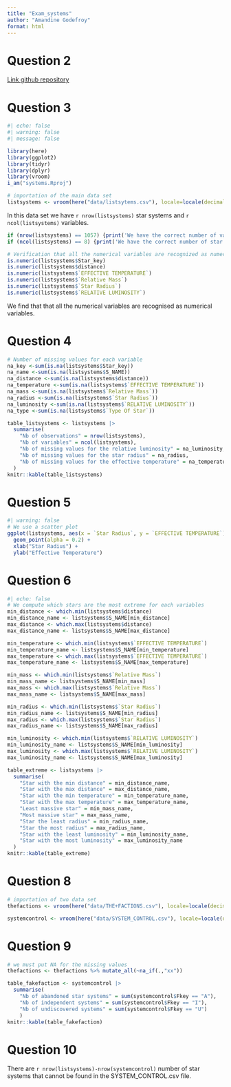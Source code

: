 ```yaml
---
title: "Exam_systems"
author: "Amandine Godefroy"
format: html
---
```


# Question 2

[Link github repository](https://github.com/AmandineGodefroy/systems)

# Question 3

```r
#| echo: false
#| warning: false
#| message: false

library(here)
library(ggplot2)
library(tidyr)
library(dplyr)
library(vroom)
i_am("systems.Rproj")
```

```r
# importation of the main data set
listsystems <- vroom(here("data/listsytems.csv"), locale=locale(decimal_mark=','), show_col_types = FALSE)
```
In this data set we have `r nrow(listsystems)` star systems and `r ncol(listsystems)` variables.
```r
if (nrow(listsystems) == 1057) {print('We have the correct number of variables')} else {print('There is a problem with the number of variables')}
if (ncol(listsystems) == 8) {print('We have the correct number of star systems')} else {print('There is a problem with the number of star systems')}
```

```r
# Verification that all the numerical variables are recognized as numerical variables
is.numeric(listsystems$Star_key)
is.numeric(listsystems$distance)
is.numeric(listsystems$`EFFECTIVE TEMPERATURE`)
is.numeric(listsystems$`Relative Mass`)
is.numeric(listsystems$`Star Radius`)
is.numeric(listsystems$`RELATIVE LUMINOSITY`)
```
We find that that all the numerical variables are recognised as numerical variables.

# Question 4
```r
# Number of missing values for each variable 
na_key <-sum(is.na(listsystems$Star_key))
na_name <-sum(is.na(listsystems$S_NAME))
na_distance <-sum(is.na(listsystems$distance))
na_temperature <-sum(is.na(listsystems$`EFFECTIVE TEMPERATURE`))
na_mass <-sum(is.na(listsystems$`Relative Mass`))
na_radius <-sum(is.na(listsystems$`Star Radius`))
na_luminosity <-sum(is.na(listsystems$`RELATIVE LUMINOSITY`))
na_type <-sum(is.na(listsystems$`Type Of Star`))

```

```r
table_listsystems <- listsystems |>
  summarise(
    "Nb of observations" = nrow(listsystems),
    "Nb of variables" = ncol(listsystems),
    "Nb of missing values for the relative luminosity" = na_luminosity,
    "Nb of missing values for the star radius" = na_radius,
    "Nb of missing values for the effective temperature" = na_temperature, "Nb of observations with at least one missing value" = sum(!complete.cases(listsystems))
  )
knitr::kable(table_listsystems)
```
# Question 5

```r
#| warning: false
# We use a scatter plot
ggplot(listsystems, aes(x = `Star Radius`, y = `EFFECTIVE TEMPERATURE`)) +
  geom_point(alpha = 0.2) +
  xlab("Star Radius") +
  ylab("Effective Temperature")
```

# Question 6
```r
#| echo: false
# We compute which stars are the most extreme for each variables
min_distance <- which.min(listsystems$distance)
min_distance_name <- listsystems$S_NAME[min_distance]
max_distance <- which.max(listsystems$distance)
max_distance_name <- listsystems$S_NAME[max_distance]

min_temperature <- which.min(listsystems$`EFFECTIVE TEMPERATURE`)
min_temperature_name <- listsystems$S_NAME[min_temperature]
max_temperature <- which.max(listsystems$`EFFECTIVE TEMPERATURE`)
max_temperature_name <- listsystems$S_NAME[max_temperature]

min_mass <- which.min(listsystems$`Relative Mass`)
min_mass_name <- listsystems$S_NAME[min_mass]
max_mass <- which.max(listsystems$`Relative Mass`)
max_mass_name <- listsystems$S_NAME[max_mass]

min_radius <- which.min(listsystems$`Star Radius`)
min_radius_name <- listsystems$S_NAME[min_radius]
max_radius <- which.max(listsystems$`Star Radius`)
max_radius_name <- listsystems$S_NAME[max_radius]

min_luminosity <- which.min(listsystems$`RELATIVE LUMINOSITY`)
min_luminosity_name <- listsystems$S_NAME[min_luminosity]
max_luminosity <- which.max(listsystems$`RELATIVE LUMINOSITY`)
max_luminosity_name <- listsystems$S_NAME[max_luminosity]
```


```r
table_extreme <- listsystems |>
  summarise(
    "Star with the min distance" = min_distance_name,
    "Star with the max distance" = max_distance_name,
    "Star with the min temperature" = min_temperature_name,
    "Star with the max temperature" = max_temperature_name,
    "Least massive star" = min_mass_name,
    "Most massive star" = max_mass_name,
    "Star the least radius" = min_radius_name,
    "Star the most radius" = max_radius_name,
    "Star with the least luminosity" = min_luminosity_name,
    "Star with the most luminosity" = max_luminosity_name
  )
knitr::kable(table_extreme)
```
# Question 8
```r
# importation of two data set
thefactions <- vroom(here("data/THE+FACTIONS.csv"), locale=locale(decimal_mark=','), show_col_types = FALSE)

systemcontrol <- vroom(here("data/SYSTEM_CONTROL.csv"), locale=locale(decimal_mark=','), show_col_types = FALSE)
```

# Question 9

```r
# we must put NA for the missing values
thefactions <- thefactions %>% mutate_all(~na_if(.,"xx"))
```

```r
table_fakefaction <- systemcontrol |>
  summarise(
    "Nb of abandoned star systems" = sum(systemcontrol$Fkey == "A"),
    "Nb of independent systems" = sum(systemcontrol$Fkey == "I"),
    "Nb of undiscovered systems" = sum(systemcontrol$Fkey == "U")
    )
knitr::kable(table_fakefaction)
```
# Question 10

There are `r nrow(listsystems)-nrow(systemcontrol)` number of star systems that cannot be found in the SYSTEM_CONTROL.csv file.